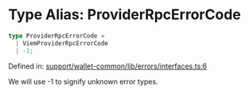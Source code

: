 # Type Alias: ProviderRpcErrorCode

```ts
type ProviderRpcErrorCode = 
  | ViemProviderRpcErrorCode
  | -1;
```

Defined in: [support/wallet-common/lib/errors/interfaces.ts:6](https://github.com/HappyChainDevs/happychain/blob/99d9c499d60929c60f5b0529191c07ec6adb3faa/support/wallet-common/lib/errors/interfaces.ts#L6)

We will use -1 to signify unknown error types.
